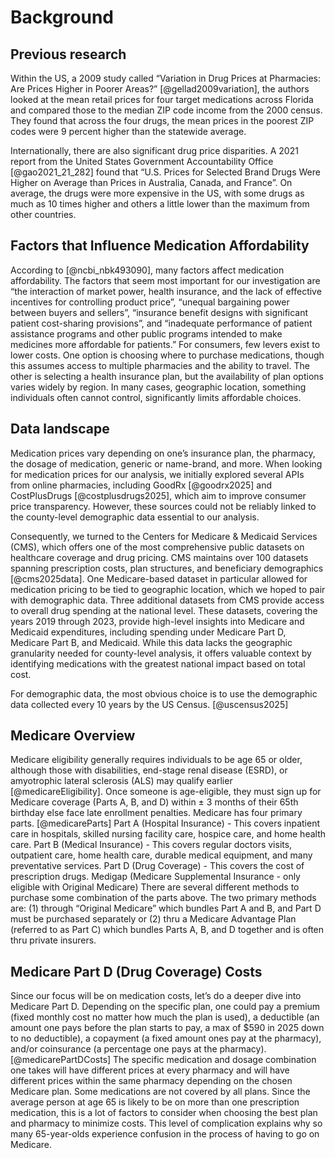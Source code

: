 # Background

## Previous research

Within the US, a 2009 study called “Variation in Drug Prices at Pharmacies: Are Prices Higher in Poorer Areas?” [@gellad2009variation], the authors looked at the mean retail prices for four target medications across Florida and compared those to the median ZIP code income from the 2000 census. They found that across the four drugs, the mean prices in the poorest ZIP codes were 9 percent higher than the statewide average.

Internationally, there are also significant drug price disparities. A 2021 report from the United States Government Accountability Office [@gao2021_21_282] found that “U.S. Prices for Selected Brand Drugs Were Higher on Average than Prices in Australia, Canada, and France”. On average, the drugs were more expensive in the US, with some drugs as much as 10 times higher and others a little lower than the maximum from other countries. 

## Factors that Influence Medication Affordability

According to [@ncbi_nbk493090], many factors affect medication affordability. The factors that seem most important for our investigation are “the interaction of market power, health insurance, and the lack of effective incentives for controlling product price”, “unequal bargaining power between buyers and sellers”, “insurance benefit designs with significant patient cost-sharing provisions”, and “inadequate performance of patient assistance programs and other public programs intended to make medicines more affordable for patients.” For consumers, few levers exist to lower costs. One option is choosing where to purchase medications, though this assumes access to multiple pharmacies and the ability to travel. The other is selecting a health insurance plan, but the availability of plan options varies widely by region. In many cases, geographic location, something individuals often cannot control, significantly limits affordable choices.

## Data landscape 

Medication prices vary depending on one’s insurance plan, the pharmacy, the dosage of medication, generic or name-brand, and more.  When looking for medication prices for our analysis, we initially explored several APIs from online pharmacies, including GoodRx [@goodrx2025] and CostPlusDrugs [@costplusdrugs2025], which aim to improve consumer price transparency. However, these sources could not be reliably linked to the county-level demographic data essential to our analysis. 

Consequently, we turned to the Centers for Medicare & Medicaid Services (CMS), which offers one of the most comprehensive public datasets on healthcare coverage and drug pricing. CMS maintains over 100 datasets spanning prescription costs, plan structures, and beneficiary demographics [@cms2025data]. One Medicare-based dataset in particular allowed for medication pricing to be tied to geographic location, which we hoped to pair with demographic data. Three additional datasets from CMS provide access to overall drug spending at the national level. These datasets, covering the years 2019 through 2023, provide high-level insights into Medicare and Medicaid expenditures, including spending under Medicare Part D, Medicare Part B, and Medicaid. While this data lacks the geographic granularity needed for county-level analysis, it offers valuable context by identifying medications with the greatest national impact based on total cost.

For demographic data, the most obvious choice is to use the demographic data collected every 10 years by the US Census.  [@uscensus2025] 

## Medicare Overview

Medicare eligibility generally requires individuals to be age 65 or older, although those with disabilities, end-stage renal disease (ESRD), or amyotrophic lateral sclerosis (ALS) may qualify earlier [@medicareEligibility]. Once someone is age-eligible, they must sign up for Medicare coverage (Parts A, B, and D) within ± 3 months of their 65th birthday else face late enrollment penalties. 
Medicare has four primary parts. [@medicareParts]
Part A (Hospital Insurance) - This covers inpatient care in hospitals, skilled nursing facility care, hospice care, and home health care.
Part B (Medical Insurance) - This covers regular doctors visits, outpatient care, home health care, durable medical equipment, and many preventative services.
Part D (Drug Coverage) - This covers the cost of prescription drugs. 
Medigap (Medicare Supplemental Insurance - only eligible with Original Medicare)
There are several different methods to purchase some combination of the parts above. The two primary methods are: (1) through “Original Medicare” which bundles Part A and B, and Part D must be purchased separately or (2) thru a Medicare Advantage Plan (referred to as Part C) which bundles Parts A, B, and D together and is often thru private insurers.

## Medicare Part D (Drug Coverage) Costs

Since our focus will be on medication costs, let’s do a deeper dive into Medicare Part D. Depending on the specific plan, one could pay a premium (fixed monthly cost no matter how much the plan is used), a deductible (an amount one pays before the plan starts to pay, a max of $590 in 2025 down to no deductible), a copayment (a fixed amount ones pay at the pharmacy), and/or coinsurance (a percentage one pays at the pharmacy). [@medicarePartDCosts] The specific medication and dosage combination one takes will have different prices at every pharmacy and will have different prices within the same pharmacy depending on the chosen Medicare plan. Some medications are not covered by all plans. Since the average person at age 65 is likely to be on more than one prescription medication, this is a lot of factors to consider when choosing the best plan and pharmacy to minimize costs. This level of complication explains why so many 65-year-olds experience confusion in the process of having to go on Medicare. 
